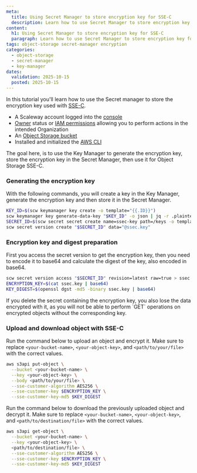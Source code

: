 ```yaml
---
meta:
  title: Using Secret Manager to store encryption key for SSE-C
  description: Learn how to use Secret Manager to store encryption key for Object Storage and SSE-C.
content:
  h1: Using Secret Manager to store encryption key for SSE-C
  paragraph: Learn how to use Secret Manager to store encryption key for Object Storage and SSE-C.
tags: object-storage secret-manager encryption
categories:
  - object-storage
  - secret-manager
  - key-manager
dates:
  validation: 2025-10-15
  posted: 2025-10-15
---
```


In this tutorial you'll learn how to use the Secret manager to store the encryption key used with [SSE-C](/object-storage/api-cli/enable-sse-c/).

<Requirements />

- A Scaleway account logged into the [console](https://console.scaleway.com)
- [Owner](/iam/concepts/#owner) status or [IAM permissions](/iam/concepts/#permission) allowing you to perform actions in the intended Organization
- An [Object Storage bucket](/object-storage/how-to/create-a-bucket/)
- Installed and initialized the [AWS CLI](/object-storage/api-cli/object-storage-aws-cli/)

The goal here, is to use the Key Manager to generate the encryption key, store the encryption key in the Secret Manager, then use it for Object Storage SSE-C.

### Generating the encryption key

With the following commands, you will create a key in the Key Manager, generate the encryption key and then store it in the Secret Manager.

```bash
KEY_ID=$(scw keymanager key create -o template="{{.ID}}")
scw keymanager key generate-data-key "$KEY_ID" -o json | jq -r .plaintext | base64 -d > ssec.key
SECRET_ID=$(scw secret secret create name=ssec-key path=/keys -o template="{{.ID}}")
scw secret version create "$SECRET_ID" data="@ssec.key"
```

### Encryption key and digest preparation

First you access the secret version to get the encryption key, then you need to encode it to base64 and calculate the digest of the key, also encoded in base64.

```bash
scw secret version access "$SECRET_ID" revision=latest raw=true > ssec.key
ENCRYPTION_KEY=$(cat ssec.key | base64)
KEY_DIGEST=$(openssl dgst -md5 -binary ssec.key | base64)
```

<Message type="important">
If you delete the secret containing the encryption key, you also lose the data encrypted with it, as you will not be able to perform `GET` operations on encrypted objects without the corresponding key.
</Message>

### Upload and download object with SSE-C

Run the command below to upload an object and encrypt it. Make sure to replace `<your-bucket-name>`, `<your-object-key>`, and `<path/to/your/file>` with the correct values.

```bash
aws s3api put-object \
  --bucket <your-bucket-name> \
  --key <your-object-key> \
  --body <path/to/your/file> \
  --sse-customer-algorithm AES256 \
  --sse-customer-key $ENCRYPTION_KEY \
  --sse-customer-key-md5 $KEY_DIGEST
```

Run the command below to download the previously uploaded object and decrypt it. Make sure to replace `<your-bucket-name>`, `<your-object-key>`, and `<path/to/destination/file>` with the correct values.

```bash
aws s3api get-object \
  --bucket <your-bucket-name> \
  --key <your-object-key> \
  <path/to/destination/file> \
  --sse-customer-algorithm AES256 \
  --sse-customer-key $ENCRYPTION_KEY \
  --sse-customer-key-md5 $KEY_DIGEST
```
